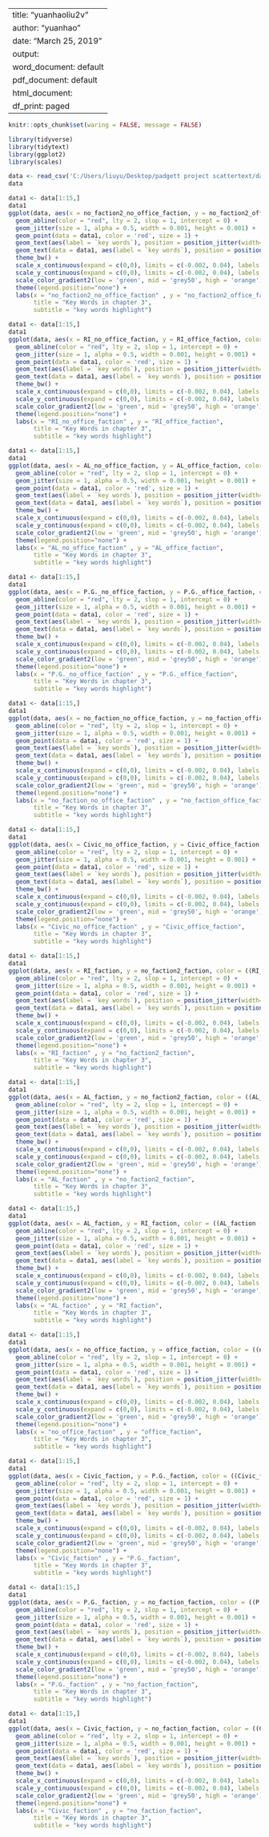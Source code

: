 
---
title: "yuanhaoliu2v"
author: "yuanhao"
date: "March 25, 2019"
output:
  word_document: default
  pdf_document: default
  html_document:
    df_print: paged
---

```r
knitr::opts_chunk$set(waring = FALSE, message = FALSE)
```

```r
library(tidyverse)
library(tidytext)
library(ggplot2)
library(scales)
```

```r
data <- read_csv('C:/Users/liuyu/Desktop/padgett project scattertext/data code results for March1/chapter3change.csv')
data
```

```r
data1 <- data[1:15,]
data1
ggplot(data, aes(x = no_faction2_no_office_faction, y = no_faction2_office_faction, color = ((no_faction2_no_office_faction - no_faction2_office_faction)*200))) +
  geom_abline(color = "red", lty = 2, slop = 1, intercept = 0) +
  geom_jitter(size = 1, alpha = 0.5, width = 0.001, height = 0.001) +
  geom_point(data = data1, color = 'red', size = 1) +
  geom_text(aes(label = `key words`), position = position_jitter(width=0.0015, height = 0.0015), size = 3) +
  geom_text(data = data1, aes(label = `key words`), position = position_jitter(width=0.0015, height = 0.0015), size = 3, color = 'red') +
  theme_bw() +
  scale_x_continuous(expand = c(0,0), limits = c(-0.002, 0.04), labels = percent_format()) +
  scale_y_continuous(expand = c(0,0), limits = c(-0.002, 0.04), labels = percent_format()) +
  scale_color_gradient2(low = 'green', mid = 'grey50', high = 'orange') +
  theme(legend.position="none") +
  labs(x = "no_faction2_no_office_faction" , y = "no_faction2_office_faction",
       title = "Key Words in chapter 3",
       subtitle = "key words highlight")
```
```r
data1 <- data[1:15,]
data1
ggplot(data, aes(x = RI_no_office_faction, y = RI_office_faction, color = ((RI_no_office_faction - RI_office_faction)*200))) +
  geom_abline(color = "red", lty = 2, slop = 1, intercept = 0) +
  geom_jitter(size = 1, alpha = 0.5, width = 0.001, height = 0.001) +
  geom_point(data = data1, color = 'red', size = 1) +
  geom_text(aes(label = `key words`), position = position_jitter(width=0.0015, height = 0.0015), size = 3) +
  geom_text(data = data1, aes(label = `key words`), position = position_jitter(width=0.0015, height = 0.0015),  size = 3, color = 'red') +
  theme_bw() +
  scale_x_continuous(expand = c(0,0), limits = c(-0.002, 0.04), labels = percent_format()) +
  scale_y_continuous(expand = c(0,0), limits = c(-0.002, 0.04), labels = percent_format()) +
  scale_color_gradient2(low = 'green', mid = 'grey50', high = 'orange') +
  theme(legend.position="none") +
  labs(x = "RI_no_office_faction" , y = "RI_office_faction",
       title = "Key Words in chapter 3",
       subtitle = "key words highlight")
```

```r
data1 <- data[1:15,]
data1
ggplot(data, aes(x = AL_no_office_faction, y = AL_office_faction, color = ((AL_no_office_faction - AL_office_faction)*200))) +
  geom_abline(color = "red", lty = 2, slop = 1, intercept = 0) +
  geom_jitter(size = 1, alpha = 0.5, width = 0.001, height = 0.001) +
  geom_point(data = data1, color = 'red', size = 1) +
  geom_text(aes(label = `key words`), position = position_jitter(width=0.0015, height = 0.0015), size = 3) +
  geom_text(data = data1, aes(label = `key words`), position = position_jitter(width=0.0015, height = 0.0015),  size = 3, color = 'red') +
  theme_bw() +
  scale_x_continuous(expand = c(0,0), limits = c(-0.002, 0.04), labels = percent_format()) +
  scale_y_continuous(expand = c(0,0), limits = c(-0.002, 0.04), labels = percent_format()) +
  scale_color_gradient2(low = 'green', mid = 'grey50', high = 'orange') +
  theme(legend.position="none") +
  labs(x = "AL_no_office_faction" , y = "AL_office_faction",
       title = "Key Words in chapter 3",
       subtitle = "key words highlight")
```

```r
data1 <- data[1:15,]
data1
ggplot(data, aes(x = P.G._no_office_faction, y = P.G._office_faction, color = ((P.G._no_office_faction - P.G._office_faction)*200))) +
  geom_abline(color = "red", lty = 2, slop = 1, intercept = 0) +
  geom_jitter(size = 1, alpha = 0.5, width = 0.001, height = 0.001) +
  geom_point(data = data1, color = 'red', size = 1) +
  geom_text(aes(label = `key words`), position = position_jitter(width=0.0015, height = 0.0015), size = 3) +
  geom_text(data = data1, aes(label = `key words`), position = position_jitter(width=0.00165, height = 0.00165),  size = 3, color = 'red') +
  theme_bw() +
  scale_x_continuous(expand = c(0,0), limits = c(-0.002, 0.04), labels = percent_format()) +
  scale_y_continuous(expand = c(0,0), limits = c(-0.002, 0.04), labels = percent_format()) +
  scale_color_gradient2(low = 'green', mid = 'grey50', high = 'orange') +
  theme(legend.position="none") +
  labs(x = "P.G._no_office_faction" , y = "P.G._office_faction",
       title = "Key Words in chapter 3",
       subtitle = "key words highlight")
```

```r
data1 <- data[1:15,]
data1
ggplot(data, aes(x = no_faction_no_office_faction, y = no_faction_office_faction, color = ((no_faction_no_office_faction - no_faction_office_faction)*200))) +
  geom_abline(color = "red", lty = 2, slop = 1, intercept = 0) +
  geom_jitter(size = 1, alpha = 0.5, width = 0.001, height = 0.001) +
  geom_point(data = data1, color = 'red', size = 1) +
  geom_text(aes(label = `key words`), position = position_jitter(width=0.0015, height = 0.0015), size = 3) +
  geom_text(data = data1, aes(label = `key words`), position = position_jitter(width=0.0015, height = 0.0015),  size = 3, color = 'red') +
  theme_bw() +
  scale_x_continuous(expand = c(0,0), limits = c(-0.002, 0.04), labels = percent_format()) +
  scale_y_continuous(expand = c(0,0), limits = c(-0.002, 0.04), labels = percent_format()) +
  scale_color_gradient2(low = 'green', mid = 'grey50', high = 'orange') +
  theme(legend.position="none") +
  labs(x = "no_faction_no_office_faction" , y = "no_faction_office_faction",
       title = "Key Words in chapter 3",
       subtitle = "key words highlight")
```

```r
data1 <- data[1:15,]
data1
ggplot(data, aes(x = Civic_no_office_faction, y = Civic_office_faction, color = ((Civic_no_office_faction - Civic_office_faction)*200))) +
  geom_abline(color = "red", lty = 2, slop = 1, intercept = 0) +
  geom_jitter(size = 1, alpha = 0.5, width = 0.001, height = 0.001) +
  geom_point(data = data1, color = 'red', size = 1) +
  geom_text(aes(label = `key words`), position = position_jitter(width=0.0015, height = 0.0015), size = 3) +
  geom_text(data = data1, aes(label = `key words`), position = position_jitter(width=0.0015, height = 0.0015),  size = 3, color = 'red') +
  theme_bw() +
  scale_x_continuous(expand = c(0,0), limits = c(-0.002, 0.04), labels = percent_format()) +
  scale_y_continuous(expand = c(0,0), limits = c(-0.002, 0.04), labels = percent_format()) +
  scale_color_gradient2(low = 'green', mid = 'grey50', high = 'orange') +
  theme(legend.position="none") +
  labs(x = "Civic_no_office_faction" , y = "Civic_office_faction",
       title = "Key Words in chapter 3",
       subtitle = "key words highlight")
```


```r
data1 <- data[1:15,]
data1
ggplot(data, aes(x = RI_faction, y = no_faction2_faction, color = ((RI_faction - no_faction2_faction)*200))) +
  geom_abline(color = "red", lty = 2, slop = 1, intercept = 0) +
  geom_jitter(size = 1, alpha = 0.5, width = 0.001, height = 0.001) +
  geom_point(data = data1, color = 'red', size = 1) +
  geom_text(aes(label = `key words`), position = position_jitter(width=0.0015, height = 0.0015), size = 3) +
  geom_text(data = data1, aes(label = `key words`), position = position_jitter(width=0.0015, height = 0.0015),  size = 3, color = 'red') +
  theme_bw() +
  scale_x_continuous(expand = c(0,0), limits = c(-0.002, 0.04), labels = percent_format()) +
  scale_y_continuous(expand = c(0,0), limits = c(-0.002, 0.04), labels = percent_format()) +
  scale_color_gradient2(low = 'green', mid = 'grey50', high = 'orange') +
  theme(legend.position="none") +
  labs(x = "RI_faction" , y = "no_faction2_faction",
       title = "Key Words in chapter 3",
       subtitle = "key words highlight")
```

```r
data1 <- data[1:15,]
data1
ggplot(data, aes(x = AL_faction, y = no_faction2_faction, color = ((AL_faction - no_faction2_faction)*200))) +
  geom_abline(color = "red", lty = 2, slop = 1, intercept = 0) +
  geom_jitter(size = 1, alpha = 0.5, width = 0.001, height = 0.001) +
  geom_point(data = data1, color = 'red', size = 1) +
  geom_text(aes(label = `key words`), position = position_jitter(width=0.0015, height = 0.0015), size = 3) +
  geom_text(data = data1, aes(label = `key words`), position = position_jitter(width=0.0015, height = 0.0015),  size = 3, color = 'red') +
  theme_bw() +
  scale_x_continuous(expand = c(0,0), limits = c(-0.002, 0.04), labels = percent_format()) +
  scale_y_continuous(expand = c(0,0), limits = c(-0.002, 0.04), labels = percent_format()) +
  scale_color_gradient2(low = 'green', mid = 'grey50', high = 'orange') +
  theme(legend.position="none") +
  labs(x = "AL_faction" , y = "no_faction2_faction",
       title = "Key Words in chapter 3",
       subtitle = "key words highlight")
```

```r
data1 <- data[1:15,]
data1
ggplot(data, aes(x = AL_faction, y = RI_faction, color = ((AL_faction - RI_faction)*200))) +
  geom_abline(color = "red", lty = 2, slop = 1, intercept = 0) +
  geom_jitter(size = 1, alpha = 0.5, width = 0.001, height = 0.001) +
  geom_point(data = data1, color = 'red', size = 1) +
  geom_text(aes(label = `key words`), position = position_jitter(width=0.0015, height = 0.0015), size = 3) +
  geom_text(data = data1, aes(label = `key words`), position = position_jitter(width=0.0015, height = 0.0015),  size = 3, color = 'red') +
  theme_bw() +
  scale_x_continuous(expand = c(0,0), limits = c(-0.002, 0.04), labels = percent_format()) +
  scale_y_continuous(expand = c(0,0), limits = c(-0.002, 0.04), labels = percent_format()) +
  scale_color_gradient2(low = 'green', mid = 'grey50', high = 'orange') +
  theme(legend.position="none") +
  labs(x = "AL_faction" , y = "RI_faction",
       title = "Key Words in chapter 3",
       subtitle = "key words highlight")
```


```r
data1 <- data[1:15,]
data1
ggplot(data, aes(x = no_office_faction, y = office_faction, color = ((no_office_faction - office_faction)*200))) +
  geom_abline(color = "red", lty = 2, slop = 1, intercept = 0) +
  geom_jitter(size = 1, alpha = 0.5, width = 0.001, height = 0.001) +
  geom_point(data = data1, color = 'red', size = 1) +
  geom_text(aes(label = `key words`), position = position_jitter(width=0.0015, height = 0.0015), size = 3) +
  geom_text(data = data1, aes(label = `key words`), position = position_jitter(width=0.0015, height = 0.0015),  size = 3, color = 'red') +
  theme_bw() +
  scale_x_continuous(expand = c(0,0), limits = c(-0.002, 0.04), labels = percent_format()) +
  scale_y_continuous(expand = c(0,0), limits = c(-0.002, 0.04), labels = percent_format()) +
  scale_color_gradient2(low = 'green', mid = 'grey50', high = 'orange') +
  theme(legend.position="none") +
  labs(x = "no_office_faction" , y = "office_faction",
       title = "Key Words in chapter 3",
       subtitle = "key words highlight")
```

```r
data1 <- data[1:15,]
data1
ggplot(data, aes(x = Civic_faction, y = P.G._faction, color = ((Civic_faction - P.G._faction)*200))) +
  geom_abline(color = "red", lty = 2, slop = 1, intercept = 0) +
  geom_jitter(size = 1, alpha = 0.5, width = 0.001, height = 0.001) +
  geom_point(data = data1, color = 'red', size = 1) +
  geom_text(aes(label = `key words`), position = position_jitter(width=0.0015, height = 0.0015), size = 3) +
  geom_text(data = data1, aes(label = `key words`), position = position_jitter(width=0.0015, height = 0.0015),  size = 3, color = 'red') +
  theme_bw() +
  scale_x_continuous(expand = c(0,0), limits = c(-0.002, 0.04), labels = percent_format()) +
  scale_y_continuous(expand = c(0,0), limits = c(-0.002, 0.04), labels = percent_format()) +
  scale_color_gradient2(low = 'green', mid = 'grey50', high = 'orange') +
  theme(legend.position="none") +
  labs(x = "Civic_faction" , y = "P.G._faction",
       title = "Key Words in chapter 3",
       subtitle = "key words highlight")
```
```r
data1 <- data[1:15,]
data1
ggplot(data, aes(x = P.G._faction, y = no_faction_faction, color = ((P.G._faction - no_faction_faction)*200))) +
  geom_abline(color = "red", lty = 2, slop = 1, intercept = 0) +
  geom_jitter(size = 1, alpha = 0.5, width = 0.001, height = 0.001) +
  geom_point(data = data1, color = 'red', size = 1) +
  geom_text(aes(label = `key words`), position = position_jitter(width=0.0015, height = 0.0015), size = 3) +
  geom_text(data = data1, aes(label = `key words`), position = position_jitter(width=0.0015, height = 0.0015),  size = 3, color = 'red') +
  theme_bw() +
  scale_x_continuous(expand = c(0,0), limits = c(-0.002, 0.04), labels = percent_format()) +
  scale_y_continuous(expand = c(0,0), limits = c(-0.002, 0.04), labels = percent_format()) +
  scale_color_gradient2(low = 'green', mid = 'grey50', high = 'orange') +
  theme(legend.position="none") +
  labs(x = "P.G._faction" , y = "no_faction_faction",
       title = "Key Words in chapter 3",
       subtitle = "key words highlight")
```

```r
data1 <- data[1:15,]
data1
ggplot(data, aes(x = Civic_faction, y = no_faction_faction, color = ((Civic_faction - no_faction_faction)*200))) +
  geom_abline(color = "red", lty = 2, slop = 1, intercept = 0) +
  geom_jitter(size = 1, alpha = 0.5, width = 0.001, height = 0.001) +
  geom_point(data = data1, color = 'red', size = 1) +
  geom_text(aes(label = `key words`), position = position_jitter(width=0.0015, height = 0.0015), size = 3) +
  geom_text(data = data1, aes(label = `key words`), position = position_jitter(width=0.0015, height = 0.0015),  size = 3, color = 'red') +
  theme_bw() +
  scale_x_continuous(expand = c(0,0), limits = c(-0.002, 0.04), labels = percent_format()) +
  scale_y_continuous(expand = c(0,0), limits = c(-0.002, 0.04), labels = percent_format()) +
  scale_color_gradient2(low = 'green', mid = 'grey50', high = 'orange') +
  theme(legend.position="none") +
  labs(x = "Civic_faction" , y = "no_faction_faction",
       title = "Key Words in chapter 3",
       subtitle = "key words highlight")
```